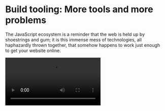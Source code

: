 
# Build tooling: More tools and more problems

<ByLine />

The JavaScript ecosystem is a reminder that the web is held up by shoestrings and gum; it is this immense mess of technologies, all haphazardly thrown together, that somehow happens to work just enough to get your website online. 

<Video src="https://www.youtube.com/embed/Uo3cL4nrGOk" title="Interview with Senior JS Developer" />

I have no doubt that this heavily-customized, and poorly abstracted, tooling is one of the many things that scares away the casual developer from exploring frontend development. I hope to provide you with just enough context to see the forest among the trees, and let you resume your journey in frontend development. 

## Writing and running code

As the web has gotten more complex, JavaScript has turned from a simple scripting language--primarily embedded in HTML--to a full blown language. Its simple origins necessitated extensive tooling to keep up with the explosive adoption and ever-more-complex use-cases. 

### Languages 

While JavaScript, the runtime target, has experienced incredible growth, people have done a lot to avoid writing JavaScript, the language. For example, [CoffeeScript](https://coffeescript.org/#introduction) was pure syntactic sugar over JavaScript to emphasize the functional programming features of the language.

Beyond syntax, as JavaScript codebases grew, they needed static typing:

- [Flow](https://flow.org/en/docs/getting-started/): built by Facebook, one of the earliest attempts to add type annotations to JavaScript.
- [TypeScript](https://www.typescriptlang.org/): the most popular way to add types to JavaScript. Built by Microsoft, it has become the defacto way to add types to JavaScript with support across the ecosystem. 

A second transformation of the language happened with React. As mentioned last chapter, a core innovation of React was `.jsx` files: allowing developers to write HTML in JavaScript. JSX used a transpiler to transform JSX files into JavaScript files by transforming the HTML-like syntax into JavaScript function calls. Specifically, the transpiler can take

```jsx filename="example.jsx"
function Component() {
  return <h1 className='title'>Hello, world!</h1>;
}
```

... and transform it into this: 

```js filename="example.js"
function Component() {
  return JSX.createElement(
    'h1',
    {className: 'title'},
    'Hello, world!'
  );
}
```

Because of the popularity of TypeScript, there is now a `tsx` file type: TypeScript with HTML-like syntax. 

### Compilers and transpilers

Supporting those different languages are compilers and transpilers. In the world of frontend web development, the transpiler serves 4 key purposes:

- **Types**: Supporting static typing, probably through TypeScript
- **JSX**: Supporting JSX / TSX 
- **Supporting different runtimes**: these days, JavaScript runs everywhere--browsers (including different versions), the server, in desktop apps (via Electron), in CLI tools, etc. Those different runtimes require slightly different formats (more on that in the next section), and the compiler can abstract this away from the developer.
- **Polyfills**: Because different runtimes and different versions support different language features, the compiler can detect which features you need and inject any necessary polyfills.

Common compilers are: 
 
- [TSC](https://www.typescriptlang.org/docs/handbook/compiler-options.html): Ships with TypeScript. 
- [Babel](https://babeljs.io/): A pluggable compiler. Currently the most popular. 
- [SWC](https://swc.rs/): A replacement for Babel written by Vercel intended to be faster. 

Use of these compilers and transpilers are not mutually exclusive. It's not uncommon to see projects use both TSC and babel in the same build step.

### Linters 

Lastly, sizable codebases want to ensure that developers are following common formatting. [ESLint](https://eslint.org/) is the most popular linter, with [many community-built plugins](https://github.com/dustinspecker/awesome-eslint). 

While linters can catch many code-formatting bugs, [Prettier](https://prettier.io/) is a very popular code formatter. It is typically used along-side Eslint. 

## Build targets

Because JavaScript runs everywhere, new platforms continue to create support for JavaScript. It is a self fufilling prophecy.

### Runtimes 

While JavaScript does have a language spec: there are different runtime engines (with partial or extended implementations of the language), different versions, and different global variables available at runtime; as a result, you need to know what platform you're building your JavaScript program for. 

The most common place to run JavaScript is the browser. Browsers consist of two parts: the UI (how you navigate to web pages) and the browser engine, the part that takes web pages and runs / renders them; while there are many browsers, there are only a few [browser engines](https://en.wikipedia.org/wiki/Comparison_of_browser_engines). Three key JS engines to be aware of are: 

- Chrome: supported by the [V8 JavaScript engine](https://v8.dev/), maintained by Google
- Firefox: supported by the [SpiderMonkey JavaScript engine](https://spidermonkey.dev/), maintained by Mozilla
- Safari: supported by the [JavascriptCore engine](https://docs.webkit.org/Deep%20Dive/JSC/JavaScriptCore.html) (part of [WebKit](https://docs.webkit.org/index.html)), maintained by Apple

As code running in the browser, any scripts have access to the [document](https://developer.mozilla.org/en-US/docs/Web/API/Document) and [window](https://developer.mozilla.org/en-US/docs/Web/API/Window) global variables. 

For a long time, those were the only platforms most developers JavaScript authored JavaScript for. Then [Node](https://nodejs.org/en) came around and changed everything. Node took Chrome's JavaScript engine (V8) and created a set of APIs intended to run JavaScript outside the browser's sandbox. To this day, Node is the most popular way to author a JavaScript web server or run JavaScript scripts locally. It introduces a few [global variables](https://nodejs.org/api/globals.html) (including `global`, `process`, etc.) because the `window` and `document` APIs don't make sense when running outside of a web browser.

Because users sometimes need to test or run code against different versions of node, [nvm](https://github.com/nvm-sh/nvm) is a tool that lets users manage multiple node installs. 

While node is definitely still the most popular runtime for non-browser-based code, more recently we've seen the creation of new runtimes, including [Deno](https://deno.com/) and [Bun](https://bun.sh/), that try to improve upon the speed, size, and developer experience of node. 

For developers writing "native" (not browser based) applications, [Electron](https://www.electronjs.org/) is a platform built on top of Node and Chromium (the open source foundation of Chrome) that allows developers to write desktop apps in JavaScript. To enable that, it introduces a [suite of APIs](https://www.electronjs.org/docs/latest/api/app) to access the native platform. 

And for developers writing mobile apps, [React Native](https://reactnative.dev/) is the latest and most popular runtime allowing developers to write their mobile apps with web technologies. React Native used to use the platform's native JavaScript engine (V8 on Android and JavascriptCore on iOS), but more recently they've developed their own runtime, [Hermes](https://hermesengine.dev/). Much like Electron, it introduces a [handful of APIs](https://reactnative.dev/docs/appstate) for communicating with the host device. Older technologies that tried to make web technologies available to mobile developers include [NativeScript](https://nativescript.org/) and [Apache Cordova](https://cordova.apache.org/). 

### Module systems 

Due to its simple origins, JavaScript never had a good way to split out code across files. It wasn't intended for applications of that scale; as JavaScript broke out of the browser, this had to change, and many people rushed to create a solution. This led to many, competing solutions to the problem of "how do I import one JavaScript file from another".

These module systems have mostly been pared down to 2: 
- CommonJS (CJS): The most popular standard to date. 
- ECMAScript modules (ESM): The newer standard introduced as part of the JavaScript spec. This will eventually become *the* standard; it just takes time.

Older technologies that are no longer common are: 
- Asynchronous module definition (AMD): Created for a polyfill that is no longer necessary.
- Universal module definition (UMD): Created to unify the other module definition syntaxes. [Relevant XKCD](https://xkcd.com/927/).

Introduced by Node, [CommonJS](https://nodejs.org/docs/latest/api/modules.html) allows developers to assign variables and functions to an automatically created `module.exports` object (e.g. `module.exports.title = "Hello, world!"`), and then import files via `require("path/to/file.js")`. The contents of that file is the [wrapped in a function](https://nodejs.org/docs/latest/api/modules.html#the-module-wrapper) and executed, returning the resultant value of module.exports. This object is a [singleton](https://nodejs.org/docs/latest/api/modules.html#caching) (so requiring the object multiple times will return the same object).

[ECMAScript modules](https://nodejs.org/api/esm.html) improve on this standard in a few key ways: 

- Exports are now done via an `exports` keyword (`export const title = "Hello, world";`)
- Imports are done via an import keyword (`import { title } from "./path/to/file.js"`)
- [Promises](https://developer.mozilla.org/en-US/docs/Web/JavaScript/Reference/Global_Objects/Promise) can be awaited at the top level 

Because ECMAScript modules are a superset of CJS modules, ESM files can import CJS, but not the other way around. Sometimes authors will denote this by naming ESM files as `*.mjs`, although I do not recommend this because ESM will become the standard after a few years. 

### Bundlers 

While modules, predictably, became a very popular way to organize code, web browsers never added first party support for them. The result was a need for packagers: a way to take all of the modularized code and concatenate it into one file. 

The most popular packager is [Webpack](https://webpack.js.org/), which not only bundles, but has an [extensive plugin ecosystem](https://webpack.js.org/plugins/).

That said, like everything else in this ecosystem, there are many alternatives. Some older ones include: 

- [Browserify](https://browserify.org/): early to the game, was very popular. 
- [Metro](https://metrobundler.dev/): used by React Native. 

More recently, there have been a class of new entrants, all targeting the same problem: improving upon Webpack's (notably bad) performance: 

- [Rollup](https://rollupjs.org/)
- [ESBuild](https://esbuild.github.io/)
- [Vite](https://vitejs.dev/)

Ultimately, the bundler is a glorified version of `cat`, with a few extra features to ensure things like: 

- Dependencies are correctly ordered 
- Any unreferenced code is removed (this is called "tree shaking")
- Files are split up to optimize for browser caching (e.g. if you depend on a library that is unlikely to change, output a separate file so the browser can cache it across version bumps of your application)
- Node globals are shimmed to work in the browser (a common one is to replace `process.env.FOO`, the way you access the env variable `FOO` with whatever the value of `FOO` is at build time)
- Minifying code to save network bandwidth (for example, comments don't need to be sent to the browser and whitespace can be removed)

When code is minified, most tools will generate [source maps](https://web.dev/articles/source-maps) to help you symbolicate stack traces. Make sure not to ship your source maps to production or users will be able to decompile your code. 

### Orchestrators 

That's a lot of tools. Running them all in concert is difficult. The result is a set of tooling intended to help you coordinate all the other tools. Other languages and ecosystems use [Make](https://www.gnu.org/software/make/manual/make.html), some JavaScript projects do to, but as is customary here, we also have our own, bespoke, solutions.

[Grunt](https://gruntjs.com/) and, later, [Gulp](https://gulpjs.com/) were introduced to help transform files. These days they're less frequent (as the packagers have subsumed much of this functionality), but still exist.

## Sharing code and scripts

The advent of modules and packages (more on that in a second) lowered the barrier to share and reuse others code, and led to an explosion of JavaScript libraries. 

### Libraries and frameworks

While modules certainly lowered the barrier to share, people have been sharing JavaScript forever. These days, most libraries can be found in the [NPM package registry](https://www.npmjs.com/). And range from full fledged frameworks (you can install Electron that way) to libraries that [add whitespace to strings](https://www.npmjs.com/package/left-pad).

There are too many libraries to go through my favorites, so instead I'll try to reference them as they're relevant in later chapters. Three general pieces of wisdom about them are: 

1. While libraries are really easy to add and appear really friendly, make no mistake, you are introducing someone else's code to your codebase. That code could be buggy, built with a different set of constraints, or plainly insecure. Because JS developers are so quick to introduce packages, software supply chain security is especially difficult in JavaScript. 
2. Speaking of different constraints, don't be afraid to peak into how a package is implemented. Far too often I hear developers say "well I can't do that because the package does something close to what we need, but not exactly what we need". Many packages are less than 100 lines, it's frequently easier and more maintainble to maintain that yourself than to hack around someone else's constraints. 
3. While many packages are written, far fewer are maintained. Part of the reason you'll hear me reference who authors which library is because I have far more faith that a tool built and used by Facebook will be maintained than one built by a no-name developer with no incentive to do so.

#### Shims and polyfills

One important class of libraries are shims and polyfills. But before we talk about them, we need to talk about the governance of the web. 

The web standard is officially maintained by the [W3C](https://www.w3.org/), a standalone group created to steward the protocols of the web; however, because browsers are maintained by various organizations, which APIs you can use depends on which parts of the spec the browser vendor has implemented. In addition,browser vendors (specifically Chrome and Safari) will implement APIs before they're standards as a way to serve the needs of their parent organizations (Google and Apple respectively) and as a way to push the web forward. 

[CanIUse](https://caniuse.com/) maintains a set of compatibility tables for various features across browser vendors and versions.

To deal with the inconsistency of runtimes, websites use one of three strategies:

- **Browser detection**: If you've ever seen the message "Please open this site in Chrome or Firefox for the best experience", you've experienced browser detection. The website is detecting which browser you're using, and gating the experience based on it, probably because the website requires some not-yet-widely-supported API. While common, this is broadly considered bad practice because it excludes niche browsers, excludes future browsers, and is unlikely to be updated once the new version of a currently-incompatible browser adds all the necessary APIs to support the site. 
- **Feature detection**: The better version of browser detection is feature detection, which simply asks "does the current browser support the specific feature I need" (for example, if you're trying to use the `window.querySelectorAll()` function, you can test if `window.querySelectorAll` is a function; because in incompatible browsers it's not even defined). A popular library for this is [Modernizr](https://modernizr.com/).
- **Polyfills (aka Shims)**: The even better version of feature detection is to not only detect if the browser supports a feature, but to retrofit it when it doesn't. As I said, JavaScript is an incredibly flexible language and even lets you add new functions to base types (for example, you can add a method to the base array type). Polyfills will detect if a browser has an API, and if not, define it for you; for example, the `.forEach()` method was introduced on arrays, but before every browser had it, websites might include a piece of code that checked if `forEach` existed on the base array type, and if not, [define it](https://vanillajstoolkit.com/polyfills/arrayforeach/). 

#### Evolving the langauge 

In addition to frameworks and polyfills, there are a handful of libraries dedicated to adding common utility functions to JavaScript. This is common in various languages; a popular example here is [underscore.js](https://underscorejs.org/).

While the bareness of JavaScript can be disheartening to developers coming from more full-featured languages, I'll leave you on a positive note: 

As one who's been watching the language and browser runtime evolve, we are making strides. For example, when jQuery was popular, selecting elements in the DOM was difficult. The author of jQuery built [Sizzle](https://github.com/jquery/sizzle), a library that abstracted away selecting elements and let developers use CSS selectors instead. Since then, browsers have added native support for this pattern with [document.querySelectorAll](https://developer.mozilla.org/en-US/docs/Web/API/Document/querySelectorAll). 

And it doesn't stop there, we're watching the same thing play out with [web components](https://developer.mozilla.org/en-US/docs/Web/API/Web_components) and [shadow DOM](https://developer.mozilla.org/en-US/docs/Web/API/Web_components/Using_shadow_DOM): browsers are adding native support for the component architecture that frontend libraries popularized. 

### Package managers 

Packaged with node came a tool called `npm`. `npm` created a standard way to share code. It specified a format of a zip archive with a `package.json` file at the root that specified any dependencies and the entrypoint to the code. It also provided an [online regsitry](https://www.npmjs.com/) to share these packages, that could easily be published to (using `npm publish`) or pulled from (using `npm install PACKAGE_NAME`). 

NPM is still the largest, and most common, registry; although some companies maintain private registries to share internal packages. 

That said, NPM is no longer the only package manager, and there are now other tools that help manage packages locally while still publish to and pulling from npm's online registry. [PNPM](https://pnpm.io/) is a tool developed as drop-in replacement for NPM, with one core advantage: it saves disk space by deduplicating shared packages across your machine. 

[Yarn](https://yarnpkg.com/) was developed by FB with a few key benefits over NPM: 

- **Zero install**: yarn stores a copy of dependencies as a zip file that you can commit. While you might wonder if committing dependencies is advisable, it speeds up CI and protects you from remote changes in the registry (in the past, people have removed versions of packages from NPM, breaking builds, and uploaded malicious versions that get updated with little auditability). 
- **Plug-n-play**: Yarn introduced [PNP](https://yarnpkg.com/features/pnp) as an opt-in way to save disk space, because zero install means that all packages are in zip files, why not override `require()` to simply reach into those zip files (which are unzipped in memory); this also saves the OS from having to page 100s-100,000s of tiny files into memory. While interesting in theory, and faster in practice, the ecosystem has not adopted it and getting tools like React Native, Webpack, or Electron to work with PNP is difficult. For this reason, I typically disable this.
- **Workspaces**: discussed below.

Because of Facebook's support, and the corresponding features intended for company-wide monorepos, yarn is my preferred package manager.

### Workspaces (monorepos)

Packages were great, and soon people started putting many packages in a single repo. If memory serves, I think React was one of the earliest people to do this. 

NPM did not have great support for importing local packages (and certainly not for developing multiple local packages simultaneously). Yarn solved this through [workspaces](https://classic.yarnpkg.com/lang/en/docs/workspaces/), and soon this became a common feature across various package managers. 

Along with supporting multiple local packages, developers needed a way to coordinate tasks across those packages (the most simple example being you should first build any dependencies of a package before you build the package itself). Two tools that came into existence were [TurboRepo](https://turbo.build/) and [Lerna](https://lerna.js.org/). Because TurboRepo is supported by Vercel, it is my preferred tool.

One edge case to call out with multiple local packages is **Hoisting**: 

For background, when you import a package in node, node climbs the directory structure checking in `node_modules`. For example, if I require package `foo` from `/some/path/file.js`, node will check the following locations, stopping when it finds a file. 

1. `/some/path/node_modules/foo`, and then
2. `/some/node_modules/foo`, and then
3. `/node_modules/foo`

Now, imagine you have a repository with two workspaces, each which depend on react: 

```
repository/
  workspace-a/
    node_modules/
      react/
  workspace-b/
    node_modules/
      react/
```

If A depends on B, compiling A will result in an artifact that contains two copies of `react` (as any code in workspace-a that references react will resolve to one react, and any code in workspace-b that references react will resolve to another react). 

One way to solve this in a workspace is to "hoist" react:

```
repository/
  workspace-a/
  workspace-b/
  node_modules/
    react/
```

Now both workspaces will resolve to the same react, and reference the same copy of react at runtime.

If you find this confusing, it is, but it's something to be mindful of when working with workspaces.

## Scaffolders 

If you had to set it all this tooling yourself, it could easily be a week of work. As a result, there are a handful of tools that help you scaffold new projects. 

The most common general tool here is [Yeoman](https://yeoman.io/), which lets developers author custom project [generators](https://yeoman.io/generators/). There are also application-specific scaffolders, such as [create-next-app](https://nextjs.org/docs/pages/api-reference/create-next-app), [create-react-native-app](https://github.com/expo/create-react-native-app), or [HTML5 boilerplate](https://html5boilerplate.com/).